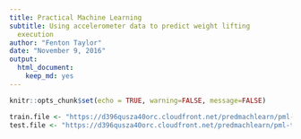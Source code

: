 ```yaml
---
title: Practical Machine Learning
subtitle: Using accelerometer data to predict weight lifting
  execution
author: "Fenton Taylor"
date: "November 9, 2016"
output: 
  html_document: 
    keep_md: yes
---
```


```r
knitr::opts_chunk$set(echo = TRUE, warning=FALSE, message=FALSE)
```

```r
train.file <- "https://d396qusza40orc.cloudfront.net/predmachlearn/pml-training.csv"
test.file <- "https://d396qusza40orc.cloudfront.net/predmachlearn/pml-testing.csv"
```

